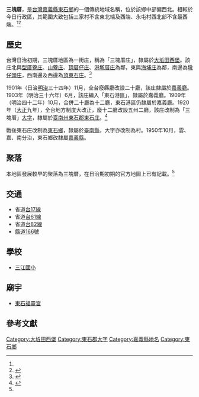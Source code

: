{{noteTA　
|1 = zh-cn:庄; zh-hk:庄; zh-tw:庄;
}}
'''三塊厝'''，是[[台灣|台灣]][[嘉義縣|嘉義縣]][[東石鄉_(台灣)|東石鄉]]的一個傳統地域名稱，位於該鄉中部偏西北。相較於今日行政區，其範圍大致包括三家村不含東北端及西端、永屯村西北部不含最西端。<ref name="臺灣堡圖"/><ref name="東石鄉地圖">{{cite book |title=嘉義縣東石鄉行政區域圖 |date=2005年10月 |publisher=內政部}}</ref>

==歷史==
台灣日治初期，三塊厝地區為一街庄，稱為「三塊厝庄」，隸屬於[[大坵田西堡|大坵田西堡]]。該庄北與[[型厝藔庄|型厝藔庄]]、[[山寮_(嘉義縣)|山藔庄]]、[[頂厝仔庄|頂厝仔庄]]、[[港墘厝庄|港墘厝庄]]為鄰，東與[[海埔庄|海埔庄]]為鄰，南邊為[[墩仔頭庄|墩仔頭庄]]，西南邊及西邊為[[頂東石庄|頂東石庄]]。<ref name="臺灣堡圖">{{cite book |title=臺灣堡圖 |date=1904年 |publisher=臺灣總督府}}</ref>

1901年（日治[[明治|明治]]三十四年）11月，全台廢縣廳改設二十廳，該庄隸屬於[[嘉義廳|嘉義廳]]。1903年（明治三十六年）6月，該庄編入「東石港區」，隸屬於嘉義廳。1909年（明治四十二年）10月，合併二十廳為十二廳，東石港區仍隸屬於嘉義廳。1920年（[[大正|大正]]九年），全台地方制度大改正，廢十二廳改設五州二廳，該庄改制為「三塊厝」[[大字|大字]]，隸屬於[[臺南州|臺南州]][[東石郡|東石郡]][[東石庄|東石庄]]。<ref>{{cite book |editor=台灣總督府、台灣日日新報社合編 |title=新舊對照管轄便覽 |date=1921年 |publisher=成文出版社}}</ref>

戰後東石庄改制為[[東石鄉_(台灣)|東石鄉]]，隸屬於[[臺南縣|臺南縣]]，大字亦改制為村。1950年10月，雲、嘉、南分治，東石鄉改隸屬[[嘉義縣|嘉義縣]]。

==聚落==
本地區發展較早的聚落為三塊厝，在日治期初期的官方地圖上已有記載。<ref name="臺灣堡圖"/>

==交通==
* 省道[[台17線|台17線]]
* 省道[[台61線|台61線]]
* 省道[[台82線|台82線]]
* [[縣道166號|縣道166號]]

==學校==
*[[嘉義縣東石鄉三江國小|三江國小]]

==廟宇==
*[[東石福靈宮|東石福靈宮]]

==參考文獻==
{{reflist}}

{{東石郡}}

[[Category:大坵田西堡|Category:大坵田西堡]]
[[Category:東石郡大字|Category:東石郡大字]]
[[Category:嘉義縣地名|Category:嘉義縣地名]]
[[Category:東石鄉|Category:東石鄉]]